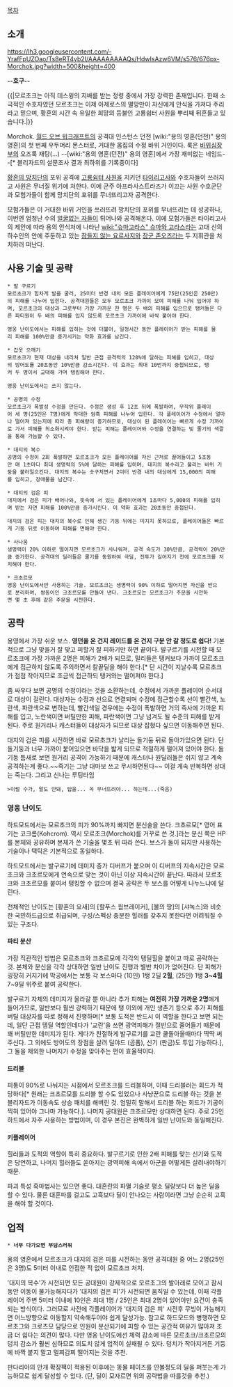 [[목차]]
== 소개 ==
https://lh3.googleusercontent.com/-YrafFpUZOao/Ts8eRT4yb2I/AAAAAAAAAQs/HdwIsAzw6VM/s576/676px-Morchok.jpg?width=500&height=400

'''--호구--'''

{{|모르초크는 아직 데스윙의 지배를 받는 정령 중에서 가장 강력한 존재입니다. 한때 소극적인 수호자였던 모르초크는 이제 아제로스의 멸망만이 자신에게 안식을 가져다 주리라고 믿으며, 황혼의 시간 속 유일한 희망의 등불인 고룡쉼터 사원을 뿌리째 뒤흔들고 있습니다.|}}

Morchok. [[월드 오브 워크래프트]]의 공격대 인스턴스 던전 [wiki:"용의 영혼(던전)" 용의 영혼]의 첫 번째 우두머리 몬스터로, 거대한 몸집의 수정 바위 거인이다. 룩은 [[바위심장부]]의 오즈룩 재탕(...) --[wiki:"용의 영혼(던전)" 용의 영혼]에서 가장 재미없는 네임드--[* 블리자드의 설문조사 결과 최하위를 기록중이다]

[[황혼의 망치단]]의 포위 공격에 [[고룡쉼터 사원]]을 지키던 [[타이리고사]]와 수호자들이 쓰러지고 사원은 무너질 위기에 처한다. 이에 군주 아프라사스트라즈가 이끄는 사원 수호군단과 모험가들이 함께 망치단의 포위를 무너뜨리고자 공격한다.

모험가들은 이 거대한 바위 거인을 쓰러뜨려 망치단의 포위를 무너뜨리는 데 성공하나, 이번엔 엄청난 수의 [[얼굴없는 자]]들이 튀어나와 공격해온다. 이에 모험가들은 타이리고사의 제안에 따라 용의 안식처에 나타난 [[wiki:"슈마고라스" 슈마와 고라스]]라는 고대 신의 하수인의 안에 주둔하고 있는 [[잠들지 않는 요르사지]]와 [[장군 존오즈]]라는 두 지휘관을 처치하러 떠난다.

== 사용 기술 및 공략 ==
 * 발 구르기 
 모르초크가 힘차게 발을 굴러, 25미터 반경 내의 모든 플레이어에게 75만(25인은 250만)의 피해를 나누어 입힌다. 공격대원들은 모두 모르초크 가까이 모여 피해를 나눠 입어야 하며, 모르초크의 대상과 그로부터 가장 가까운 한 명은 두 배의 피해를 입으므로 탱커들은 다른 파티원이 두 배의 피해를 입지 않도록 모르초크 가까이에 바싹 붙어야 한다. 

 영웅 난이도에서는 피해를 입히는 것에 더불어, 일정시간 동안 플레이어가 받는 피해를 물리 피해를 100%만큼 증가시키는 약화 효과를 남긴다. 

 * 갑옷 으깨기
 모르초크가 현재 대상을 내리쳐 일반 근접 공격력의 120%에 달하는 피해를 입히고, 대상의 방어도를 20초동안 10%만큼 감소시킨다. 이 효과는 최대 10번까지 중첩되므로, 탱커 두 명이서 교대해 가며 탱킹해야 한다. 

 영웅 난이도에서는 쓰지 않는다. 

 * 공명의 수정 
 모르초크가 폭발성 수정을 만든다. 수정은 생성 후 12초 뒤에 폭발하여, 무작위 플레이어 세 명(25인은 7명)에게 막대한 암흑 피해를 나누어 입힌다. 각 플레이어가 수정에서 얼마나 떨어져 있는지에 따라 총 피해량이 증가하므로, 대상이 된 플레이어는 빠르게 수정 가까이로 가서 피해를 최소화시켜야 한다. 받는 피해는 플레이어와 수정을 연결하는 빛 줄기의 색깔을 통해 가늠할 수 있다. 

 * 대지의 복수 
 공명의 수정이 2회 폭발하면 모르초크가 모든 플레이어를 자신 근처로 끌어들이고 5초동안 매 1초마다 최대 생명력의 5%에 달하는 피해를 입히며, 대지의 복수라고 불리는 바위 기둥을 불러일으킨다. 대지의 복수는 솟구치면서 2미터 반경 내의 대상에게 15,000의 피해를 입히고, 장애물을 남긴다.

 * 대지의 검은 피 
 대지에서 검은 피가 배어나와, 핏속에 서 있는 플레이어에게 1초마다 5,000의 피해를 입히며 받는 자연 피해를 100%만큼 증가시킨다. 이 약화 효과는 20초동안 중첩된다. 

 대지의 검은 피는 대지의 복수로 인해 생긴 기둥 뒤에는 미치지 못하므로, 플레이어들은 빠르게 기둥 뒤로 이동하여 피해를 면해야 한다. 

 * 사나움
 생명력이 20% 이하로 떨어지면 모르초크가 사나워져, 공격 속도가 30%만큼, 공격력이 20%만큼 증가한다. 공격대의 딜러들은 쿨기를 동원하여 극딜, 전투가 길어지기 전에 모르초크를 처치해야 한다.

 * 크초르모
 영웅 난이도에서만 사용하는 기술. 모르초크는 생명력이 90% 이하로 떨어지면 자신을 반으로 분리하여, 쌍둥이인 크초르모를 만들어 낸다. 크초르모는 모르초크가 주문을 시전하면 몇 초 후에 같은 주문을 시전한다. 

== 공략 ==
용영에서 가장 쉬운 보스. '''영던을 온 건지 레이드를 온 건지 구분 안 갈 정도로 쉽다!''' 기본적으로 그냥 맞을거 잘 맞고 피할거 잘 피하기만 하면 끝이다. 발구르기를 시전할 때 모르초크에 가장 가까운 2명은 피해가 2배가 되므로, 밀리들은 탱커보다 가까이 모르초크에게 접근하지 않도록 주의하면서 칼끝딜을 해야 한다.[* 단 시간이 지날수록 모르초크가 점점 작아지므로 조금씩 접근하되 탱커와는 떨어져야 한다.]

좀 싸우다 보면 공명의 수정이라는 것을 소환하는데, 수정에서 가까운 플레이어 순서대로 대상이 걸린다. 대상자는 수정과 선으로 연결되며 수정에 접근할수록 선이 빨간색, 노란색, 파란색으로 변하는데, 빨간색일 경우에는 수정이 폭발하면 거의 즉사에 가까운 피해를 입고, 노란색이면 버틸만한 피해, 파란색이면 그냥 넘겨도 될 수준의 피해를 받게 된다. 주로 원거리나 캐스터들이 대상자가 되므로 대상 잡혔다 싶으면 이동해주면 된다.

대지의 검은 피를 시전하면 바로 모르초크가 날리는 돌기둥 뒤로 돌아가있으면 된다. 단 돌기둥과 너무 가까이 붙어있으면 바닥을 밟게 되므로 적절하게 떨어져 있어야 한다. 돌기둥 틈새로 보면 원거리 공격이 가능하기 때문에 캐스터나 원딜러들은 쉬지 않고 계속 공격하는게 좋다.~~죽기는 그냥 대마보 쓰고 무시하면된다~~ 이걸 계속 반복하면 상대는 죽는다. 그리고 신나는 루팅타임

 >이럴 수가, 말도 안돼, 탑을... 꼭 무너뜨려야... 하는데...(죽음)
=== 영웅 난이도 ===
하드모드에서는 모르초크의 피가 90%까지 빠지면 분신술을 쓴다. 크초르모[* 영어 표기는 코크롬(Kohcrom). 역시 모르초크(Morchok)를 거꾸로 쓴 것.]라는 분신 쪽은 HP를 본체와 공유하며 본체가 쓴 기술을 몇초 뒤 따라 쓴다. 보스가 둘이 되지만 사용하는 기술이나 택틱은 기본적으로 동일하다.

하드모드에서는 발구르기에 데미지 증가 디버프가 붙으며 이 디버프의 지속시간은 모르초크와 크초르모에게 연속으로 맞는 것이 아닌 이상 지속시간이 끝난다. 따라서 모르초크와 크초르모를 붙여서 탱킹할 수 없으며 결국 공략은 두 보스를 어떻게 나누느냐에 달린다.

전체적인 난이도는 [황혼의 요새]의 [할푸스 웜브레이커], [불의 땅]의 [샤녹스]와 비슷한 국민하드급으로 취급되며, 구성/스펙상 충분한 힐러를 갖추지 못한다면 어려워질 수 있는 구조다.

==== 파티 분산 ====
가장 직관적인 방법은 모르초크와 크초르모에 각각의 탱딜힐을 붙이고 따로 공략하는 것. 본체와 분신을 각각 상대하면 일반 난이도 진행과 별반 차이가 없어진다. 단 피해가 굉장히 커지기에 막공에서는 보통 각 보스마다 (10인) 1탱 2딜 '''2힐''', (25인) 1탱 '''3~4힐''' 7~9딜 위주로 붙여 공략한다.

발구르기 자체의 데미지가 올라갈 뿐 아니라 추가 피해는 '''여전히 가장 가까운 2명'''에게 들어가므로, 일반보다 훨씬 강력하기 때문에 탱 이외에 개인 생존기 등으로 추가 피해를 버틸 대상자를 따로 정해서 진행하며[* 보통 도적은 반드시 이 역할을 한다고 보면 되는데, 일단 근접 뎀딜 역할인데다가 '교란'을 쓰면 광역피해가 절반으로 줄어들기 때문에 꽤 버틸만한 데미지가 된다. 게다가 친절하게 발구르기를 교란 쿨돌아올때마다 딱딱 써주신다. 그 외에도 방어도의 장점을 살려 딜야드 (곰폼), 신기 (판금)도 투입 가능하다.], 그 둘을 제외한 나머지가 수정을 맞아주는 편이 효율적이다.

==== 드리블 ====
피통이 90%로 나눠지는 시점에서 모르초크를 드리블하며, 이때 드리블러는 회드가 적당하다[* 원래는 크초르모를 드리블 할 수도 있었으나 사냥꾼으로 드리블 하는 것을 본 블리자드가 이동속도 상승 패치를 해버린 것. 엄밀히 말해서 드리블 하는 회드가 기공이 찍혀 있어야 그나마 가능하다.]. 나머지 공대원은 크초르모만 상대하면 된다. 주로 25인 하드에서 자주 사용하는 방법이며, 이 경우 본진은 완벽하게 일반 난이도와 동일해진다.

==== 키플레이어 ====
힐러들과 도적의 역할이 특히 중요하다. 발구르기로 인한 2배 피해를 맞는 신기와 도적은 당연하고, 나머지 힐러들도 쏟아지는 광역피해 속에서 아군을 어떻게든 살려내야하기 때문. 

파괴 특성 흑마법사는 있으면 좋다. 대혼란의 파멸 기술로 평소 딜량보다 더 높은 딜을 할 수 있다. 물론 대혼파를 걸고도 고흑보다 딜이 안나오는 사람이라면 그냥 순순히 고흑을 해야 할 것이다.


== 업적 ==
 * '''너무 다가오면 부담스러워''' 
용의 영혼에서 모르초크가 대지의 검은 피를 시전하는 동안 공격대원 중 어느 2명(25인은 3명)도 5미터 이내로 인접한 적 없이 모르초크 처치.

'대지의 복수'가 시전되면 모든 공대원이 강제적으로 모르초그의 발아래로 모이고 잠시동안 이동이 불가능해지다가 '대지의 검은 피'가 시전되면 움직일 수 있는데, 이때 각플레이어 주변 5미터 이내에 10인은 최대 1명 / 25인은 최대 2명이 있어야만 요건이 충족되는 방식이다. 그러므로 사전에 각플레이어가 '대지의 검은 피' 시전후 무빙이 가능해지면 어느방향으로 이동할지 약속해두어야 쉽게 달성가능. 참고로 하드모드와 병행하면 모르초그와 크로츠모 담당으로 인원이 분산되기에 피할 수 있는 공간적 여유가 많아져 조금 더 쉽다는 의견이 많다. 다만 영웅 난이도에선 체력 감소에 따른 모르초크/크초르모의 덩치 감소가 훨씬 심하므로 의도치 않게 업적이 실패될 수 있다. 덩치가 작아지거든 기둥에 바짝 붙지 말고 멀찌감찌 떨어지는 것을 추천.

판다리아의 안개 확장팩이 적용된 이후에는 똥물 페이즈를 안볼정도의 딜을 퍼붓는게 가능하므로 쉽게 달성할 수 있다. (단, 딜이 모자르면 위의 공략법을 따를것을 추천.) 
